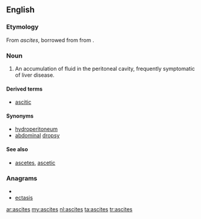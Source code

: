 ==English==

===Etymology===

From {{etyl|la}} ''ascites'', borrowed from {{etyl|grc}} {{term|ἀσκίτης||lang=grc}} from {{term|ἀσκός||wineskin|lang=grc}}.

===Noun===
{{en-noun|ascites}}
{{wikipedia}}

# {{medicine}} An accumulation of fluid in the peritoneal cavity, frequently symptomatic of liver disease.

====Derived terms====
* [[ascitic]]

====Synonyms====
* [[hydroperitoneum]]
* [[abdominal]] [[dropsy]]

====See also====
* [[ascetes]], [[ascetic]]

===Anagrams===
* {{alphagram|aceisst}}
* [[ectasis#English|ectasis]]

[[ar:ascites]]
[[my:ascites]]
[[nl:ascites]]
[[ta:ascites]]
[[tr:ascites]]